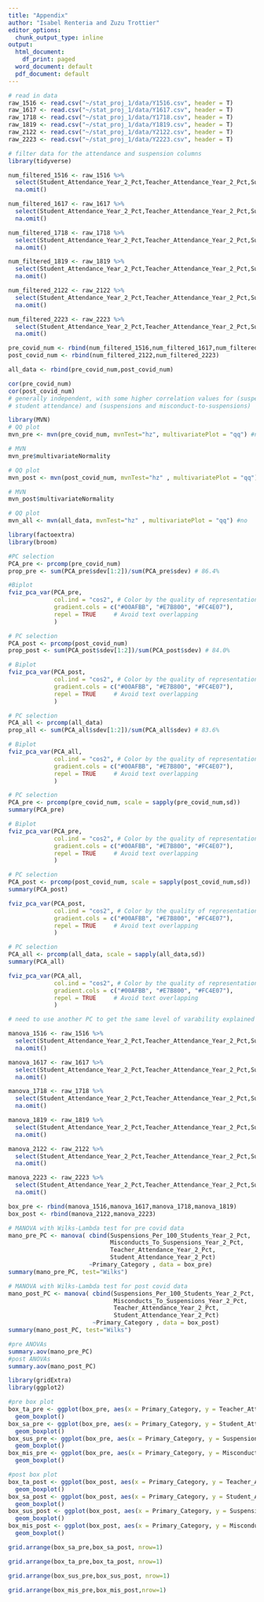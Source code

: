 ```yaml
---
title: "Appendix"
author: "Isabel Renteria and Zuzu Trottier"
editor_options:
  chunk_output_type: inline
output:
  html_document:
    df_print: paged
  word_document: default
  pdf_document: default
---
```


```r
# read in data
raw_1516 <- read.csv("~/stat_proj_1/data/Y1516.csv", header = T)
raw_1617 <- read.csv("~/stat_proj_1/data/Y1617.csv", header = T)
raw_1718 <- read.csv("~/stat_proj_1/data/Y1718.csv", header = T)
raw_1819 <- read.csv("~/stat_proj_1/data/Y1819.csv", header = T)
raw_2122 <- read.csv("~/stat_proj_1/data/Y2122.csv", header = T)
raw_2223 <- read.csv("~/stat_proj_1/data/Y2223.csv", header = T)

# filter data for the attendance and suspension columns
library(tidyverse)

num_filtered_1516 <- raw_1516 %>% 
  select(Student_Attendance_Year_2_Pct,Teacher_Attendance_Year_2_Pct,Suspensions_Per_100_Students_Year_2_Pct,Misconducts_To_Suspensions_Year_2_Pct) %>%
  na.omit()

num_filtered_1617 <- raw_1617 %>% 
  select(Student_Attendance_Year_2_Pct,Teacher_Attendance_Year_2_Pct,Suspensions_Per_100_Students_Year_2_Pct,Misconducts_To_Suspensions_Year_2_Pct) %>%
  na.omit()

num_filtered_1718 <- raw_1718 %>% 
  select(Student_Attendance_Year_2_Pct,Teacher_Attendance_Year_2_Pct,Suspensions_Per_100_Students_Year_2_Pct,Misconducts_To_Suspensions_Year_2_Pct) %>%
  na.omit()

num_filtered_1819 <- raw_1819 %>% 
  select(Student_Attendance_Year_2_Pct,Teacher_Attendance_Year_2_Pct,Suspensions_Per_100_Students_Year_2_Pct,Misconducts_To_Suspensions_Year_2_Pct) %>%
  na.omit()

num_filtered_2122 <- raw_2122 %>% 
  select(Student_Attendance_Year_2_Pct,Teacher_Attendance_Year_2_Pct,Suspensions_Per_100_Students_Year_2_Pct,Misconducts_To_Suspensions_Year_2_Pct) %>%
  na.omit()

num_filtered_2223 <- raw_2223 %>% 
  select(Student_Attendance_Year_2_Pct,Teacher_Attendance_Year_2_Pct,Suspensions_Per_100_Students_Year_2_Pct,Misconducts_To_Suspensions_Year_2_Pct) %>%
  na.omit()

```

```r
pre_covid_num <- rbind(num_filtered_1516,num_filtered_1617,num_filtered_1718,num_filtered_1819)
post_covid_num <- rbind(num_filtered_2122,num_filtered_2223)

all_data <- rbind(pre_covid_num,post_covid_num)
```

```r
cor(pre_covid_num)
cor(post_covid_num)
# generally independent, with some higher correlation values for (suspensions and 
# student attendance) and (suspensions and misconduct-to-suspensions)
```


```r
library(MVN)
# QQ plot
mvn_pre <- mvn(pre_covid_num, mvnTest="hz", multivariatePlot = "qq") #no
```


```r
# MVN
mvn_pre$multivariateNormality
```

```r
# QQ plot
mvn_post <- mvn(post_covid_num, mvnTest="hz" , multivariatePlot = "qq") #no
```


```r
# MVN
mvn_post$multivariateNormality
```


```r
# QQ plot
mvn_all <- mvn(all_data, mvnTest="hz" , multivariatePlot = "qq") #no
```


```r
library(factoextra)
library(broom)
```


```r
#PC selection
PCA_pre <- prcomp(pre_covid_num)
prop_pre <- sum(PCA_pre$sdev[1:2])/sum(PCA_pre$sdev) # 86.4%
```


```r
#Biplot
fviz_pca_var(PCA_pre,
             col.ind = "cos2", # Color by the quality of representation
             gradient.cols = c("#00AFBB", "#E7B800", "#FC4E07"),
             repel = TRUE     # Avoid text overlapping
             )
```

```r
# PC selection
PCA_post <- prcomp(post_covid_num)
prop_post <- sum(PCA_post$sdev[1:2])/sum(PCA_post$sdev) # 84.0%
```


```r
# Biplot
fviz_pca_var(PCA_post,
             col.ind = "cos2", # Color by the quality of representation
             gradient.cols = c("#00AFBB", "#E7B800", "#FC4E07"),
             repel = TRUE     # Avoid text overlapping
             )
```


```r
# PC selection
PCA_all <- prcomp(all_data)
prop_all <- sum(PCA_all$sdev[1:2])/sum(PCA_all$sdev) # 83.6%
```


```r
# Biplot
fviz_pca_var(PCA_all,
             col.ind = "cos2", # Color by the quality of representation
             gradient.cols = c("#00AFBB", "#E7B800", "#FC4E07"),
             repel = TRUE     # Avoid text overlapping
             )
```

```r
# PC selection
PCA_pre <- prcomp(pre_covid_num, scale = sapply(pre_covid_num,sd))
summary(PCA_pre)
```


```r
# Biplot
fviz_pca_var(PCA_pre,
             col.ind = "cos2", # Color by the quality of representation
             gradient.cols = c("#00AFBB", "#E7B800", "#FC4E07"),
             repel = TRUE     # Avoid text overlapping
             )
```

```r
# PC selection
PCA_post <- prcomp(post_covid_num, scale = sapply(post_covid_num,sd))
summary(PCA_post)
```


```r
fviz_pca_var(PCA_post,
             col.ind = "cos2", # Color by the quality of representation
             gradient.cols = c("#00AFBB", "#E7B800", "#FC4E07"),
             repel = TRUE     # Avoid text overlapping
             )
```

```r
# PC selection
PCA_all <- prcomp(all_data, scale = sapply(all_data,sd))
summary(PCA_all)
```


```r
fviz_pca_var(PCA_all,
             col.ind = "cos2", # Color by the quality of representation
             gradient.cols = c("#00AFBB", "#E7B800", "#FC4E07"),
             repel = TRUE     # Avoid text overlapping
             )

# need to use another PC to get the same level of varability explained when not scaled by sd
```

```r
manova_1516 <- raw_1516 %>% 
  select(Student_Attendance_Year_2_Pct,Teacher_Attendance_Year_2_Pct,Suspensions_Per_100_Students_Year_2_Pct,Misconducts_To_Suspensions_Year_2_Pct,Primary_Category) %>%
  na.omit()

manova_1617 <- raw_1617 %>% 
  select(Student_Attendance_Year_2_Pct,Teacher_Attendance_Year_2_Pct,Suspensions_Per_100_Students_Year_2_Pct,Misconducts_To_Suspensions_Year_2_Pct,Primary_Category) %>%
  na.omit() 

manova_1718 <- raw_1718 %>% 
  select(Student_Attendance_Year_2_Pct,Teacher_Attendance_Year_2_Pct,Suspensions_Per_100_Students_Year_2_Pct,Misconducts_To_Suspensions_Year_2_Pct,Primary_Category) %>%
  na.omit() 

manova_1819 <- raw_1819 %>% 
  select(Student_Attendance_Year_2_Pct,Teacher_Attendance_Year_2_Pct,Suspensions_Per_100_Students_Year_2_Pct,Misconducts_To_Suspensions_Year_2_Pct,Primary_Category) %>%
  na.omit() 

manova_2122 <- raw_2122 %>% 
  select(Student_Attendance_Year_2_Pct,Teacher_Attendance_Year_2_Pct,Suspensions_Per_100_Students_Year_2_Pct,Misconducts_To_Suspensions_Year_2_Pct,Primary_Category) %>%
  na.omit() 

manova_2223 <- raw_2223 %>% 
  select(Student_Attendance_Year_2_Pct,Teacher_Attendance_Year_2_Pct,Suspensions_Per_100_Students_Year_2_Pct,Misconducts_To_Suspensions_Year_2_Pct,Primary_Category) %>%
  na.omit() 

box_pre <- rbind(manova_1516,manova_1617,manova_1718,manova_1819)
box_post <- rbind(manova_2122,manova_2223)

```

```r
# MANOVA with Wilks-Lambda test for pre covid data
mano_pre_PC <- manova( cbind(Suspensions_Per_100_Students_Year_2_Pct,
                             Misconducts_To_Suspensions_Year_2_Pct,
                             Teacher_Attendance_Year_2_Pct,
                             Student_Attendance_Year_2_Pct) 
                       ~Primary_Category , data = box_pre)
summary(mano_pre_PC, test="Wilks")

# MANOVA with Wilks-Lambda test for post covid data
mano_post_PC <- manova( cbind(Suspensions_Per_100_Students_Year_2_Pct,
                              Misconducts_To_Suspensions_Year_2_Pct,
                              Teacher_Attendance_Year_2_Pct,
                              Student_Attendance_Year_2_Pct) 
                        ~Primary_Category , data = box_post)
summary(mano_post_PC, test="Wilks")

```

```r
#pre ANOVAs
summary.aov(mano_pre_PC)
#post ANOVAs
summary.aov(mano_post_PC)
```

```r
library(gridExtra)
library(ggplot2)
```


```r
#pre box plot
box_ta_pre <- ggplot(box_pre, aes(x = Primary_Category, y = Teacher_Attendance_Year_2_Pct)) +
  geom_boxplot() 
box_sa_pre <- ggplot(box_pre, aes(x = Primary_Category, y = Student_Attendance_Year_2_Pct)) +
  geom_boxplot() 
box_sus_pre <- ggplot(box_pre, aes(x = Primary_Category, y = Suspensions_Per_100_Students_Year_2_Pct)) +
  geom_boxplot() 
box_mis_pre <- ggplot(box_pre, aes(x = Primary_Category, y = Misconducts_To_Suspensions_Year_2_Pct)) +
  geom_boxplot()

#post box plot
box_ta_post <- ggplot(box_post, aes(x = Primary_Category, y = Teacher_Attendance_Year_2_Pct)) +
  geom_boxplot() 
box_sa_post <- ggplot(box_post, aes(x = Primary_Category, y = Student_Attendance_Year_2_Pct)) +
  geom_boxplot() 
box_sus_post <- ggplot(box_post, aes(x = Primary_Category, y = Suspensions_Per_100_Students_Year_2_Pct)) +
  geom_boxplot() 
box_mis_post <- ggplot(box_post, aes(x = Primary_Category, y = Misconducts_To_Suspensions_Year_2_Pct)) +
  geom_boxplot()
```


```r
grid.arrange(box_sa_pre,box_sa_post, nrow=1)
```

```r
grid.arrange(box_ta_pre,box_ta_post, nrow=1)
```

```r
grid.arrange(box_sus_pre,box_sus_post, nrow=1)
```

```r
grid.arrange(box_mis_pre,box_mis_post,nrow=1)
```

